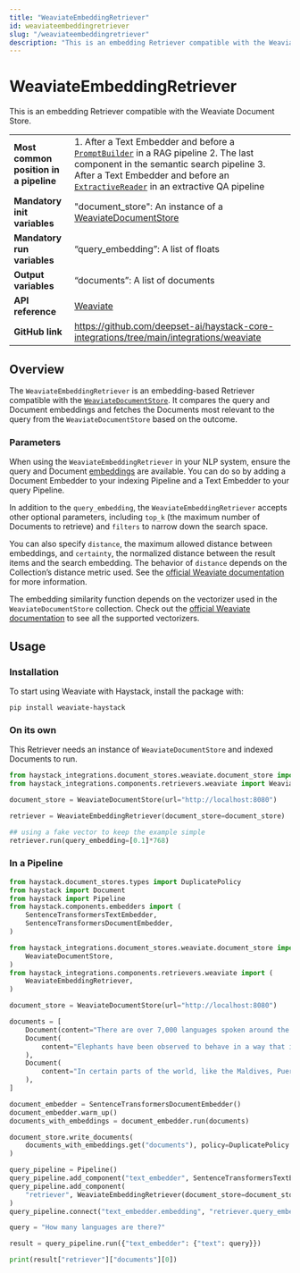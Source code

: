 ```yaml
---
title: "WeaviateEmbeddingRetriever"
id: weaviateembeddingretriever
slug: "/weaviateembeddingretriever"
description: "This is an embedding Retriever compatible with the Weaviate Document Store."
---
```


# WeaviateEmbeddingRetriever

This is an embedding Retriever compatible with the Weaviate Document Store.

|                                        |                                                                                                                                                                                                                                                                           |
| :------------------------------------- | :------------------------------------------------------------------------------------------------------------------------------------------------------------------------------------------------------------------------------------------------------------------------ |
| **Most common position in a pipeline** | 1. After a Text Embedder and before a [`PromptBuilder`](../builders/promptbuilder.mdx)   in a RAG pipeline 2. The last component in the semantic search pipeline 3. After a Text Embedder and before an [`ExtractiveReader`](../readers/extractivereader.mdx)   in an extractive QA pipeline |
| **Mandatory init variables**           | "document_store": An instance of a [WeaviateDocumentStore](../../document-stores/weaviatedocumentstore.mdx)                                                                                                                                                                                     |
| **Mandatory run variables**            | “query_embedding”: A list of floats                                                                                                                                                                                                                                       |
| **Output variables**                   | “documents”: A list of documents                                                                                                                                                                                                                                          |
| **API reference**                      | [Weaviate](/reference/integrations-weaviate)                                                                                                                                                                                                                                     |
| **GitHub link**                        | https://github.com/deepset-ai/haystack-core-integrations/tree/main/integrations/weaviate                                                                                                                                                                                |

## Overview

The `WeaviateEmbeddingRetriever` is an embedding-based Retriever compatible with the [`WeaviateDocumentStore`](../../document-stores/weaviatedocumentstore.mdx). It compares the query and Document embeddings and fetches the Documents most relevant to the query from the `WeaviateDocumentStore` based on the outcome.

### Parameters

When using the `WeaviateEmbeddingRetriever` in your NLP system, ensure the query and Document [embeddings](../embedders.mdx) are available. You can do so by adding a Document Embedder to your indexing Pipeline and a Text Embedder to your query Pipeline.

In addition to the `query_embedding`, the `WeaviateEmbeddingRetriever` accepts other optional parameters, including `top_k` (the maximum number of Documents to retrieve) and `filters` to narrow down the search space.

You can also specify `distance`, the maximum allowed distance between embeddings, and `certainty`, the normalized distance between the result items and the search embedding. The behavior of `distance` depends on the Collection’s distance metric used. See the [official Weaviate documentation](https://weaviate.io/developers/weaviate/api/graphql/search-operators#variables) for more information.

The embedding similarity function depends on the vectorizer used in the `WeaviateDocumentStore` collection. Check out the [official Weaviate documentation](https://weaviate.io/developers/weaviate/modules/retriever-vectorizer-modules) to see all the supported vectorizers.

## Usage

### Installation

To start using Weaviate with Haystack, install the package with:

```shell
pip install weaviate-haystack
```

### On its own

This Retriever needs an instance of `WeaviateDocumentStore` and indexed Documents to run.

```python
from haystack_integrations.document_stores.weaviate.document_store import WeaviateDocumentStore
from haystack_integrations.components.retrievers.weaviate import WeaviateEmbeddingRetriever

document_store = WeaviateDocumentStore(url="http://localhost:8080")

retriever = WeaviateEmbeddingRetriever(document_store=document_store)

## using a fake vector to keep the example simple
retriever.run(query_embedding=[0.1]*768)
```

### In a Pipeline

```python
from haystack.document_stores.types import DuplicatePolicy
from haystack import Document
from haystack import Pipeline
from haystack.components.embedders import (
    SentenceTransformersTextEmbedder,
    SentenceTransformersDocumentEmbedder,
)

from haystack_integrations.document_stores.weaviate.document_store import (
    WeaviateDocumentStore,
)
from haystack_integrations.components.retrievers.weaviate import (
    WeaviateEmbeddingRetriever,
)

document_store = WeaviateDocumentStore(url="http://localhost:8080")

documents = [
    Document(content="There are over 7,000 languages spoken around the world today."),
    Document(
        content="Elephants have been observed to behave in a way that indicates a high level of self-awareness, such as recognizing themselves in mirrors."
    ),
    Document(
        content="In certain parts of the world, like the Maldives, Puerto Rico, and San Diego, you can witness the phenomenon of bioluminescent waves."
    ),
]

document_embedder = SentenceTransformersDocumentEmbedder()
document_embedder.warm_up()
documents_with_embeddings = document_embedder.run(documents)

document_store.write_documents(
    documents_with_embeddings.get("documents"), policy=DuplicatePolicy.OVERWRITE
)

query_pipeline = Pipeline()
query_pipeline.add_component("text_embedder", SentenceTransformersTextEmbedder())
query_pipeline.add_component(
    "retriever", WeaviateEmbeddingRetriever(document_store=document_store)
)
query_pipeline.connect("text_embedder.embedding", "retriever.query_embedding")

query = "How many languages are there?"

result = query_pipeline.run({"text_embedder": {"text": query}})

print(result["retriever"]["documents"][0])

```
